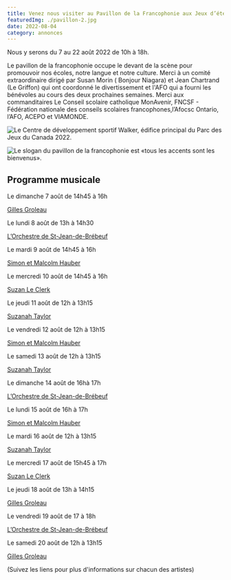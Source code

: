 ```yaml
---
title: Venez nous visiter au Pavillon de la Francophonie aux Jeux d’été du Canada
featuredImg: ./pavillon-2.jpg
date: 2022-08-04
category: annonces
---
```


Nous y serons du 7 au 22 août 2022 de 10h à 18h.

Le pavillon de la francophonie occupe le devant de la scène pour promouvoir nos écoles, notre langue et notre culture. Merci à un comité extraordinaire dirigé par Susan Morin ( Bonjour Niagara) et Jean Chartrand (Le Griffon) qui ont coordonné le divertissement et l'AFO qui a fourni les bénévoles au cours des deux prochaines semaines. Merci aux commanditaires Le Conseil scolaire catholique MonAvenir, FNCSF - Fédération nationale des conseils scolaires francophones,l’Afocsc Ontario, l’AFO, ACEPO et VIAMONDE.

![Le Centre de développement sportif Walker, édifice principal du Parc des Jeux du Canada 2022.](./jeuxbuilding.jpg)

![Le slogan du pavillon de la francophonie est «tous les accents sont les bienvenus».](./tous-les-accents.png)

<h2 class="pt-4">Programme musicale</h2>

<div class="row my-3">
<div class="col-xl-5 font-italic">Le dimanche 7 août de 14h45 à 16h</div>
<div class="col-xl-7 font-weight-bold">

[Gilles Groleau](/posts/2022/06/gilles-groleau-en-vedette)
</div>
</div>
<div class="row my-3">
    <div class="col-xl-5 font-italic">Le lundi 8 août de 13h à 14h30</div>
    <div class="col-xl-7 font-weight-bold">

[L’Orchestre de St-Jean-de-Brébeuf](/posts/2022/07/troupe-musicale-sjb-en-vedette)
</div>
</div>
<div class="row my-3">
    <div class="col-xl-5 font-italic">Le mardi 9 août de 14h45 à 16h</div>
    <div class="col-xl-7 font-weight-bold">

[Simon et Malcolm Hauber](/posts/2022/06/simon-et-malcolm-hauber-en-vedette)
</div>
</div>
<div class="row my-3">
    <div class="col-xl-5 font-italic">Le mercredi 10 août de 14h45 à 16h</div>
    <div class="col-xl-7 font-weight-bold">

[Suzan Le Clerk](/posts/2022/07/suzan-le-clerk-en-vedette/)
</div>
</div>
<div class="row my-3">
    <div class="col-xl-5 font-italic">Le jeudi 11 août de 12h à 13h15</div>
    <div class="col-xl-7 font-weight-bold">

[Suzanah Taylor](/posts/2022/06/suzanah-taylor-en-vedette/)
</div>
</div>
<div class="row my-3">
    <div class="col-xl-5 font-italic">Le vendredi 12 août de 12h à 13h15</div>
    <div class="col-xl-7 font-weight-bold">

[Simon et Malcolm Hauber](/posts/2022/06/simon-et-malcolm-hauber-en-vedette)
</div>
</div>
<div class="row my-3">
    <div class="col-xl-5 font-italic">Le samedi 13 août de 12h à 13h15</div>
    <div class="col-xl-7 font-weight-bold">

[Suzanah Taylor](/posts/2022/06/suzanah-taylor-en-vedette/)
</div>
</div>
<div class="row my-3">
    <div class="col-xl-5 font-italic">Le dimanche 14 août de 16hà 17h</div>
    <div class="col-xl-7 font-weight-bold">

[L’Orchestre de St-Jean-de-Brébeuf](/posts/2022/07/troupe-musicale-sjb-en-vedette)
</div>
</div>
<div class="row my-3">
    <div class="col-xl-5 font-italic">Le lundi 15 août de 16h à 17h</div>
    <div class="col-xl-7 font-weight-bold">

[Simon et Malcolm Hauber](/posts/2022/06/simon-et-malcolm-hauber-en-vedette)
</div>
</div>
<div class="row my-3">
    <div class="col-xl-5 font-italic">Le mardi 16 août de 12h à 13h15</div>
    <div class="col-xl-7 font-weight-bold">

[Suzanah Taylor](/posts/2022/06/suzanah-taylor-en-vedette/)
</div>
</div>
<div class="row my-3">
    <div class="col-xl-5 font-italic">Le mercredi 17 août de 15h45 à 17h</div>
    <div class="col-xl-7 font-weight-bold">

[Suzan Le Clerk](/posts/2022/07/suzan-le-clerk-en-vedette/)
</div>
</div>
<div class="row my-3">
    <div class="col-xl-5 font-italic">Le jeudi 18 août de 13h à 14h15</div>
    <div class="col-xl-7 font-weight-bold">

[Gilles Groleau](/posts/2022/06/gilles-groleau-en-vedette)
</div>
</div>
<div class="row my-3">
    <div class="col-xl-5 font-italic">Le vendredi 19 août de 17 à 18h</div>
    <div class="col-xl-7 font-weight-bold">

[L’Orchestre de St-Jean-de-Brébeuf](/posts/2022/07/troupe-musicale-sjb-en-vedette)
</div>
</div>
<div class="row my-3">
    <div class="col-xl-5 font-italic">Le samedi 20 août de 12h à 13h15</div>
    <div class="col-xl-7 font-weight-bold">

[Gilles Groleau](/posts/2022/06/gilles-groleau-en-vedette)
</div>
</div>

(Suivez les liens pour plus d'informations sur chacun des artistes)